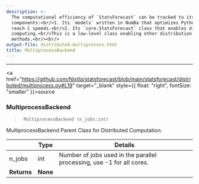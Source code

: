 ```yaml
---
description: >-
  The computational efficiency of `StatsForecast` can be tracked to its two core
  components:<br/>1. Its `models` written in NumBa that optimizes Python code to
  reach C speeds.<br/>2. Its `core.StatsForecast` class that enables distributed
  computing.<br/>This is a low-level class enabling other distribution
  methods.<br/><br/>
output-file: distributed.multiprocess.html
title: MultiprocessBackend
---
```



------------------------------------------------------------------------

<a
href="https://github.com/Nixtla/statsforecast/blob/main/statsforecast/distributed/multiprocess.py#L19"
target="_blank" style={{ float: "right", fontSize: "smaller" }}>source</a>

### MultiprocessBackend

> ``` text
>  MultiprocessBackend (n_jobs:int)
> ```

MultiprocessBackend Parent Class for Distributed Computation.

|             | **Type** | **Details**                                                           |
|--------|---------------------------|-------------------------------------|
| n_jobs      | int      | Number of jobs used in the parallel processing, use -1 for all cores. |
| **Returns** | **None** |                                                                       |

